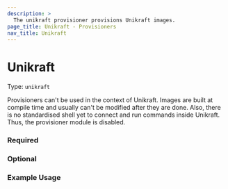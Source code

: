 ```yaml
---
description: >
  The unikraft provisioner provisions Unikraft images.
page_title: Unikraft - Provisioners
nav_title: Unikraft
---
```


# Unikraft

Type: `unikraft`

<!--
  Include a short description about the provisioner. This is a good place
  to call out what the provisioner does, and any additional text that might
  be helpful to a user. See https://www.packer.io/docs/provisioners/null
-->

Provisioners can't be used in the context of Unikraft.
Images are built at compile time and usually can't be modified after they are done.
Also, there is no standardised shell yet to connect and run commands inside Unikraft.
Thus, the provisioner module is disabled.


<!-- Provisioner Configuration Fields -->
### Required


<!--
  Optional Configuration Fields

  Configuration options that are not required or have reasonable defaults
  should be listed under the optionals section. Defaults values should be
  noted in the description of the field
-->
### Optional

<!--
  A basic example on the usage of the provisioner. Multiple examples
  can be provided to highlight various configurations.

-->
### Example Usage



